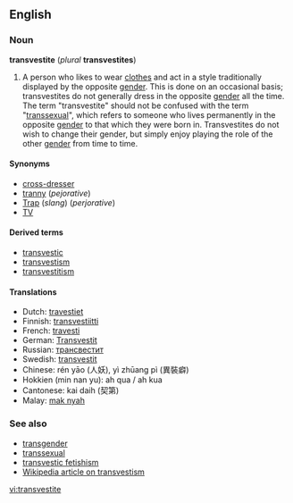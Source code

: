 ==English==
===Noun===
'''transvestite''' (''plural'' '''transvestites''')

#A person who likes to wear [[clothes]] and act in a style traditionally displayed by the opposite [[gender]]. This is done on an occasional basis; transvestites do not generally dress in the opposite [[gender]] all the time. The term "transvestite" should not be confused with the term "[[transsexual]]", which refers to someone who lives permanently in the opposite [[gender]] to that which they were born in. Transvestites do not wish to change their gender, but simply enjoy playing the role of the other [[gender]] from time to time.
<!--
#A '''transvestite''' is a person who voluntarily wears clothes of a gender that is not the gender assigned (usually) at birth or the gender a person currently lives in. Usually, but not exclusively, the term refers to male bodied and/or male identified persons.<br/><br/>However, the words transvestitism and transvestite have many often conflicting connotations. For a discussion of the history and current usage of the term transvestite, see [[w:transvestitism]].<br/><br/>Transvestites and transvestite behaviour are part of [[transgender]]. Transvestites do not cross-dress for primary sexual reasons; cross-dressing primary for sexual reasons is called transvestic fetishism.
-->

====Synonyms====
*[[cross-dresser]]
*[[tranny]] (''pejorative'')
*[[Trap]] (''slang'') (''perjorative'')
*[[TV]]

====Derived terms====
*[[transvestic]]
*[[transvestism]]
*[[transvestitism]]

====Translations====
*Dutch: [[travestiet]]
*Finnish: [[transvestiitti]]
*French: [[travesti]]
*German: [[Transvestit]]
*Russian: [[трансвестит]]
*Swedish: [[transvestit]]
*Chinese: rén yāo (人妖), yì zhūang pì (異裝癖)
*Hokkien (min nan yu): ah qua / ah kua
*Cantonese: kai daih (契第) 
*Malay: [[mak nyah]]

===See also===
*[[transgender]]
*[[transsexual]]
*[[transvestic fetishism]]
*[[w:Transvestism|Wikipedia article on transvestism]]

[[vi:transvestite]]